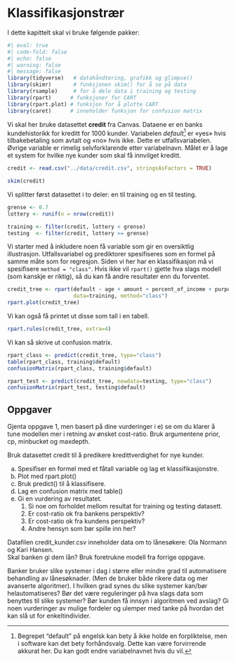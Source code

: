 # Klassifikasjonstrær

I dette kapittelt skal vi bruke følgende pakker: 

```r
#| eval: true
#| code-fold: false
#| echo: false
#| warning: false 
#| message: false
library(tidyverse)   # datahåndtering, grafikk og glimpse()
library(skimr)       # funksjonen skim() for å se på data
library(rsample)     # for å dele data i training og testing
library(rpart)      # funksjoner for CART 
library(rpart.plot) # funksjon for å plotte CART 
library(caret)      # inneholder funksjon for confusion matrix 
```



Vi skal her bruke datasettet **credit** fra Canvas. Dataene er en banks kundehistorikk for kreditt for 1000 kunder. Variabelen *default*[^cart-1] er «yes» hvis tilbakebetaling som avtalt og «no» hvis ikke. Dette er utfallsvariabelen. Øvrige variable er rimelig selvforklarende etter variabelnavn. Målet er å lage et system for hvilke nye kunder som skal få innvilget kreditt.


```r
credit <- read.csv("../data/credit.csv", stringsAsFactors = TRUE) 

skim(credit)
```

Vi splitter først datasettet i to deler: en til training og en til testing. 

```r
grense <- 0.7
lottery <- runif(n = nrow(credit))

training <- filter(credit, lottery < grense)
testing  <- filter(credit, lottery >= grense)

```




[^cart-1]: Begrepet "default" på engelsk kan bety å ikke holde en forpliktelse, men i software kan det bety forhåndsvalg. Dette kan være forvirrende akkurat her. Du kan godt endre variabelnavnet hvis du vil.


Vi starter med å inkludere noen få variable som gir en oversiktlig illustrasjon. Utfallsvariabel og prediktorer spesifiseres som en formel på samme måte som for regresjon. Siden vi her har en klassifikasjon må vi spesifisere `method = "class"`. Hvis ikke vil `rpart()` gjette hva slags modell (som kanskje er riktig), så du kan få andre resultater enn du forventet. 


```r
credit_tree <- rpart(default ~ age + amount + percent_of_income + purpose + employment_duration + housing, 
                     data=training, method="class")
rpart.plot(credit_tree)

```

Vi kan også få printet ut disse som tall i en tabell. 

```r
rpart.rules(credit_tree, extra=4)  
```

Vi kan så skrive ut confusion matrix. 


```r
rpart_class <- predict(credit_tree, type="class")
table(rpart_class, training$default)
confusionMatrix(rpart_class, training$default)

```


```r
rpart_test <- predict(credit_tree, newdata=testing, type="class")
confusionMatrix(rpart_test, testing$default)

```





## Oppgaver

::: {#exr-}
Gjenta oppgave 1, men basert på dine vurderinger i e) se om du klarer å tune modellen mer i retning av ønsket cost-ratio. Bruk argumentene prior, cp, minbucket og maxdepth. 
:::



::: {#exr-}
Bruk datasettet credit til å predikere kredittverdighet for nye kunder.

a)  Spesifiser en formel med et fåtall variable og lag et klassifikasjonstre.
b)  Plot med rpart.plot()
c)  Bruk predict() til å klassifisere.
d)  Lag en confusion matrix med table()
e)  Gi en vurdering av resultatet.
    1)  Si noe om forholdet mellom resultat for training og testing datasett.
    1)  Er cost-ratio ok fra bankens perspektiv?
    2)  Er cost-ratio ok fra kundens perspektiv?
    3)  Andre hensyn som bør spille inn her?
:::


::: {#exr-}
Datafilen credit_kunder.csv inneholder data om to lånesøkere: Ola Normann og Kari Hansen.  
Skal banken gi dem lån? Bruk foretrukne modell fra forrige oppgave.  
:::



::: {#exr-}
Banker bruker slike systemer i dag i større eller mindre grad til automatisere behandling av lånesøknader. (Men de bruker både rikere data og mer avanserte algoritmer). I hvilken grad synes du slike systemer kan/bør helautomatiseres? Bør det være reguleringer på hva slags data som benyttes til slike systemer? Bør kunden få innsyn i algoritmen ved avslag? Gi noen vurderinger av mulige fordeler og ulemper med tanke på hvordan det kan slå ut for enkeltindivider.  
:::
